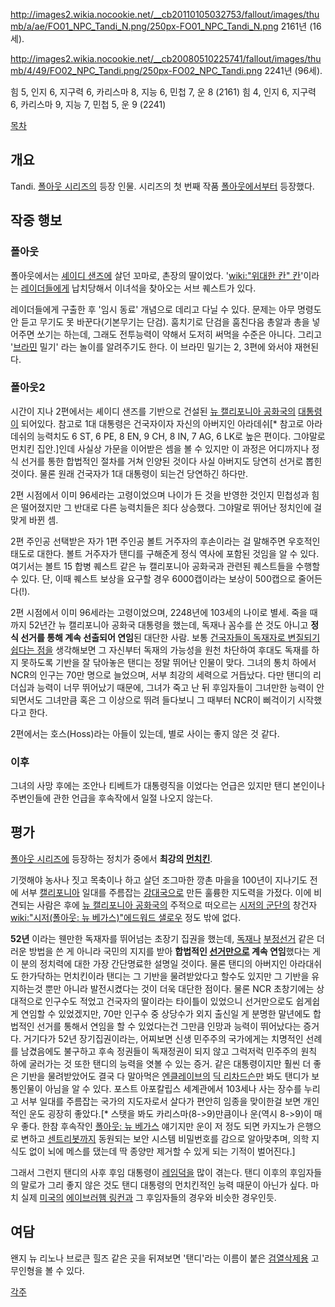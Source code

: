 http://images2.wikia.nocookie.net/__cb20110105032753/fallout/images/thumb/a/ae/FO01_NPC_Tandi_N.png/250px-FO01_NPC_Tandi_N.png
2161년 (16세). 

http://images2.wikia.nocookie.net/__cb20080510225741/fallout/images/thumb/4/49/FO02_NPC_Tandi.png/250px-FO02_NPC_Tandi.png
2241년 (96세).

힘 5, 인지 6, 지구력 6, 카리스마 8, 지능 6, 민첩 7, 운 8 (2161)
힘 4, 인지 6, 지구력 6, 카리스마 9, 지능 7, 민첩 5, 운 9 (2241)

[[목차]]

== 개요 ==
Tandi. [[폴아웃 시리즈]]의 등장 인물. 시리즈의 첫 번째 작품 [[폴아웃]]에서부터 등장했다.

== 작중 행보 ==
=== 폴아웃 ===
폴아웃에서는 [[셰이디 샌즈]]에 살던 꼬마로, 촌장의 딸이었다. '[[wiki:"위대한 칸" 칸]]'이라는 [[레이더]]들에게 납치당해서 이녀석을 찾아오는 서브 퀘스트가 있다.

레이더들에게 구출한 후 '임시 동료' 개념으로 데리고 다닐 수 있다. 문제는 아무 명령도 안 듣고 무기도 못 바꾼다(기본무기는 단검). 훔치기로 단검을 훔친다음 총알과 총을 넣어주면 쏘기는 하는데, 그래도 전투능력이 약해서 도저히 써먹을 수준은 아니다. 그리고 '[[브라민]] 밀기' 라는 놀이를 알려주기도 한다. 이 브라민 밀기는 2, 3편에 와서야 재현된다.

=== 폴아웃2 ===
시간이 지나 2편에서는 셰이디 샌즈를 기반으로 건설된 [[뉴 캘리포니아 공화국]]의 [[대통령]]이 되어있다. 참고로 1대 대통령은 건국자이자 자신의 아버지인 아라데쉬[* 참고로 아라데쉬의 능력치도 6 ST, 6 PE, 8 EN, 9 CH, 8 IN, 7 AG, 6 LK로 높은 편이다. 그야말로 먼치킨 집안.]인데 사실상 가문을 이어받은 셈을 볼 수 있지만 이 과정은 어디까지나 정식 선거를 통한 합법적인 절차를 거쳐 인양된 것이다 사실 아버지도 당연히 선거로 뽑힌 것이다. 물론 원래 건국자가 1대 대통령이 되는건 당연하긴 하다만.

2편 시점에서 이미 96세라는 고령이었으며 나이가 든 것을 반영한 것인지 민첩성과 힘은 떨어졌지만 그 반대로 다른 능력치들은 죄다 상승했다. 그야말로 뛰어난 정치인에 걸맞게 바뀐 셈.

2편 주인공 선택받은 자가 1편 주인공 볼트 거주자의 후손이라는 걸 말해주면 우호적인 태도로 대한다. 볼트 거주자가 탠디를 구해준게 정식 역사에 포함된 것임을 알 수 있다. 여기서는 볼트 15 합병 퀘스트 같은 뉴 캘리포니아 공화국과 관련된 퀘스트들을 수행할 수 있다. 단, 이때 퀘스트 보상을 요구할 경우 6000캡이라는 보상이 500캡으로 줄어든다(!).

2편 시점에서 이미 96세라는 고령이었으며, 2248년에 103세의 나이로 별세. 죽을 때까지 52년간 뉴 캘리포니아 공화국 대통령을 했는데, 독재나 꼼수를 쓴 것도 아니고 '''정식 선거를 통해 계속 선출되어 연임'''된 대단한 사람. 보통 [[독재자가 된 영웅|건국자들이 독재자로 변질되기 쉽다는 점]]을 생각해보면 그 자신부터 독재의 가능성을 원천 차단하여 후대도 독재를 하지 못하도록 기반을 잘 닦아놓은 탠디는 정말 뛰어난 인물이 맞다. 그녀의 통치 하에서 NCR의 인구는 70만 명으로 늘었으며, 서부 최강의 세력으로 거듭났다. 다만 탠디의 리더십과 능력이 너무 뛰어났기 때문에, 그녀가 죽고 난 뒤 후임자들이 그녀만한 능력이 안되면서도 그녀만큼 혹은 그 이상으로 뛰려 들다보니 그 때부터 NCR이 삐걱이기 시작했다고 한다.

2편에서는 호스(Hoss)라는 아들이 있는데, 별로 사이는 좋지 않은 것 같다.

=== 이후 ===
그녀의 사망 후에는 조안나 티베트가 대통령직을 이었다는 언급은 있지만 탠디 본인이나 주변인들에 관한 언급을 후속작에서 일절 나오지 않는다.

== 평가 ==
[[폴아웃 시리즈]]에 등장하는 정치가 중에서 '''최강의 [[먼치킨]]'''.

기껏해야 농사나 짓고 목축이나 하고 살던 조그마한 깡촌 마을을 100년이 지나기도 전에 서부 [[캘리포니아]] 일대를 주름잡는 [[강대국]]으로 만든 훌륭한 지도력을 가젔다. 이에 비견되는 사람은 후에 [[뉴 캘리포니아 공화국]]의 주적으로 떠오르는 [[시저의 군단]]의 창건자 [[wiki:"시저(폴아웃: 뉴 베가스)"에드워드 샐로우]] 정도 밖에 없다.

'''52년''' 이라는 웬만한 독재자를 뛰어넘는 초장기 집권을 했는데, [[독재]]나 [[부정선거]] 같은 더러운 방법을 쓴 게 아니라 국민의 지지를 받아 '''합법적인 [[선거]]만으로 계속 연임'''했다는 게 이 분의 정치력에 대한 가장 간단명료한 설명일 것이다. 물론 탠디의 아버지인 아라대쉬도 한가닥하는 먼치킨이라 탠디는 그 기반을 물려받았다고 할수도 있지만 그 기반을 유지하는것 뿐만 아니라 발전시켰다는 것이 더욱 대단한 점이다. 물론 NCR 초창기에는 상대적으로 인구수도 적었고 건국자의 딸이라는 타이틀이 있었으니 선거만으로도 쉽게쉽게 연임할 수 있었겠지만, 70만 인구수 중 상당수가 외지 출신일 게 분명한 말년에도 합법적인 선거를 통해서 연임을 할 수 있었다는건 그만큼 인망과 능력이 뛰어났다는 증거다. 거기다가 52년 장기집권이라는, 어찌보면 신생 민주주의 국가에게는 치명적인 선례를 남겼음에도 불구하고 후속 정권들이 독재정권이 되지 않고 그럭저럭 민주주의 원칙 하에 굴러가는 것 또한 탠디의 능력을 엿볼 수 있는 증거. 같은 대통령이지만 훨씬 더 좋은 기반을 물려받았어도 결국 다 말아먹은 [[엔클레이브]]의 [[딕 리차드슨]]만 봐도 탠디가 보통인물이 아님을 알 수 있다. 포스트 아포칼립스 세계관에서 103세나 사는 장수를 누리고 서부 일대를 주름잡는 국가의 지도자로서 살다가 편안히 임종을 맞이한걸 보면 개인적인 운도 굉장히 좋았다.[* 스탯을 봐도 카리스마(8->9)만큼이나 운(역시 8->9)이 매우 좋다. 한참 후속작인 [[폴아웃: 뉴 베가스]] 얘기지만 운이 저 정도 되면 카지노가 은행으로 변하고 [[센트리봇]]까지 동원되는 보안 시스템 비밀번호를 감으로 알아맞추며, 의학 지식도 없이 뇌에 메스를 댔는데 딱 종양만 제거할 수 있게 되는 기적이 벌어진다.]

그래서 그런지 탠디의 사후 후임 대통령이 [[레임덕]]을 많이 겪는다. 탠디 이후의 후임자들의 말로가 그리 좋지 않은 것도 탠디 대통령의 먼치킨적인 능력 때문이 아닌가 싶다. 마치 실제 [[미국]]의 [[에이브러햄 링컨]]과 그 후임자들의 경우와 비슷한 경우인듯.

== 여담 ==
왠지 뉴 리노나 브로큰 힐즈 같은 곳을 뒤져보면 '탠디'라는 이름이 붙은 [[검열삭제]]용 고무인형을 볼 수 있다.

[[각주]]
